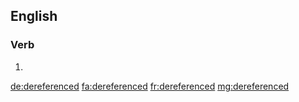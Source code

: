 ==English==

===Verb===
{{head|en|verb form}}

# {{en-past of|dereference}}

[[de:dereferenced]]
[[fa:dereferenced]]
[[fr:dereferenced]]
[[mg:dereferenced]]